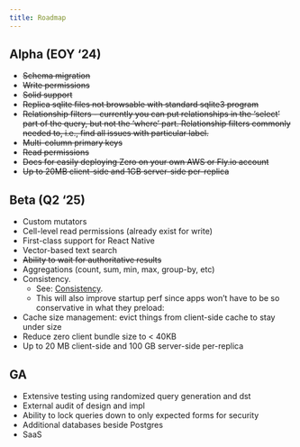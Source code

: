 ```yaml
---
title: Roadmap
---
```


## Alpha (EOY ‘24)

- ~~Schema migration~~
- ~~Write permissions~~
- ~~Solid support~~
- ~~Replica sqlite files not browsable with standard sqlite3 program~~
- ~~Relationship filters - currently you can put relationships in the ‘select’ part of the query, but not the ‘where’ part. Relationship filters commonly needed to, i.e., find all issues with particular label.~~
- ~~Multi-column primary keys~~
- ~~Read permissions~~
- ~~Docs for easily deploying Zero on your own AWS or Fly.io account~~
- ~~Up to 20MB client-side and 1GB server-side per-replica~~

## Beta (Q2 ‘25)

- Custom mutators
- Cell-level read permissions (already exist for write)
- First-class support for React Native
- Vector-based text search
- ~~Ability to wait for authoritative results~~
- Aggregations (count, sum, min, max, group-by, etc)
- Consistency.
  - See: [Consistency](/docs/preloading#consistency).
  - This will also improve startup perf since apps won’t have to be so conservative in what they preload:
- Cache size management: evict things from client-side cache to stay under size
- Reduce zero client bundle size to < 40KB
- Up to 20 MB client-side and 100 GB server-side per-replica

## GA

- Extensive testing using randomized query generation and dst
- External audit of design and impl
- Ability to lock queries down to only expected forms for security
- Additional databases beside Postgres
- SaaS
